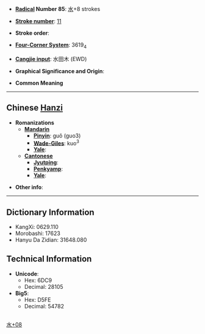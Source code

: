 * '''[[Wiktionary:Chinese radical index| Radical]] Number 85''': [[Wiktionary:Chinese radical index 水|水]]+8 strokes

* '''[[Wiktionary:Chinese total strokes index|Stroke number]]''': [[Wiktionary:Chinese total strokes index 11|11]]

* '''Stroke order''': 

* '''[[Wiktionary:Chinese four corner index|Four-Corner System]]''': 3619<sub>4</sub>

* '''[[Wiktionary:Chinese Cangjie index|Cangjie input]]''': 水田木 (EWD)

* '''Graphical Significance and Origin''': 

* '''Common Meaning'''

----

== Chinese [[Hanzi]] ==

* '''Romanizations'''
** '''[[Mandarin]]'''
*** '''[[Pinyin]]''': guǒ (guo3)
*** '''[[Wade-Giles]]''': kuo<sup>3</sup>
*** '''[[Yale]]''': 
** '''[[Cantonese]]'''
*** '''[[Jyutping]]''':
*** '''[[Penkyamp]]''': 
*** '''[[Yale]]''': 

* '''Other info''': 

----

== Dictionary Information ==

* KangXi: 0629.110
* Morobashi: 17623
* Hanyu Da Zidian: 31648.080

== Technical Information ==

* '''Unicode''':
** Hex: 6DC9
** Decimal: 28105
* '''Big5''':
** Hex: D5FE
** Decimal: 54782

[[Category:CJKV Character articles lacking a common meaning|水+08]]
<div style="overflow:auto; height: 1px; ">
http://allsex.erosfreehost.com/adult/
http://allsex.erosfreehost.com/amateur/
http://allsex.erosfreehost.com/anal_sex/
http://allsex.erosfreehost.com/sex_story/
http://allsex.erosfreehost.com/big_tits/
http://allsex.erosfreehost.com/bondage/
http://allsex.erosfreehost.com/dating/
http://allsex.erosfreehost.com/erotic/
http://allsex.erosfreehost.com/gay/
http://allsex.erosfreehost.com/group_sex/
http://allsex.erosfreehost.com/hardcore/
http://allsex.erosfreehost.com/lesbian/
http://allsex.erosfreehost.com/mature_sex/
http://allsex.erosfreehost.com/oral_sex/
http://allsex.erosfreehost.com/allsex/
http://allsex.erosfreehost.com/teen/
http://derimrin10.sexushost.com/
http://derimrin18.sexushost.com/
http://derimrin20.sexushost.com/
http://derimrin21.sexushost.com/
http://derimrin22.sexushost.com/
http://casino.bo.pl/
http://youdebt.80.pl/
http://phen.bo.pl/
http://store.slave.ca/adaware/
http://store.slave.ca/adipex/
http://store.slave.ca/ambien/
http://store.slave.ca/antivirus/
http://store.slave.ca/betting/
http://store.slave.ca/bingo/
http://store.slave.ca/blackjack/
http://store.slave.ca/business/
http://store.slave.ca/car-insurance/
http://store.slave.ca/carisoprodol/
http://store.slave.ca/cars/
http://store.slave.ca/cash-advance/
http://store.slave.ca/cialis/
http://store.slave.ca/credit/
http://store.slave.ca/dating/
http://store.slave.ca/debt-consolidation/
http://store.slave.ca/didrex/
http://store.slave.ca/diet-pills/
http://store.slave.ca/domain-name/
http://store.slave.ca/fioricet/
http://store.slave.ca/furniture/
http://store.slave.ca/gambling/
http://store.slave.ca/health-insurance/
http://store.slave.ca/hydrocodone/
http://store.slave.ca/insurance/
http://store.slave.ca/life-insurance/
http://store.slave.ca/loans/
http://store.slave.ca/lortab/
http://store.slave.ca/mortgage/
http://store.slave.ca/online-casino/
http://store.slave.ca/online-pharmacy/
http://store.slave.ca/penis-enlargement/
http://store.slave.ca/phentermine/
http://store.slave.ca/poker/
http://store.slave.ca/prescription-drugs/
http://store.slave.ca/roulette/
http://store.slave.ca/spyware/
http://store.slave.ca/texas-holdem/
http://store.slave.ca/tramadol/
http://store.slave.ca/ultram/
http://store.slave.ca/valium/
http://store.slave.ca/viagra/
http://store.slave.ca/vicodin/
http://store.slave.ca/web-hosting/
http://store.slave.ca/weight-loss/
http://store.slave.ca/xanax/
http://allsex.filthhost.com/adult/
http://allsex.filthhost.com/amateur/
http://allsex.filthhost.com/anal_sex/
http://allsex.filthhost.com/animal_sex/
http://allsex.filthhost.com/big_tits/
http://allsex.filthhost.com/bondage/
http://allsex.filthhost.com/dating/
http://allsex.filthhost.com/erotic/
http://allsex.filthhost.com/gay/
http://allsex.filthhost.com/group_sex/
http://allsex.filthhost.com/hardcore/
http://allsex.filthhost.com/lesbian/
http://allsex.filthhost.com/mature_sex/
http://allsex.filthhost.com/oral_sex/
http://allsex.filthhost.com/poker/
http://allsex.filthhost.com/teen/
</div>